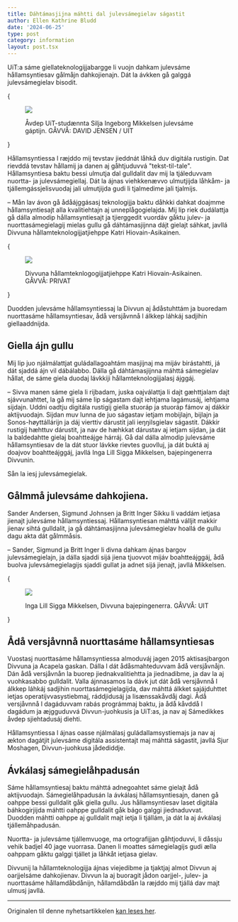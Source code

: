 ```yaml
---
title: Dáhtámasjijna máhtti dal julevsámegielav ságastit
author: Ellen Kathrine Bludd
date: '2024-06-25'
type: post
category: information
layout: post.tsx
---
```


UiT:a sáme giellateknologijjabargge li vuojn dahkam julevsáme hållamsyntiesav gålmåjn dahkojienajn. Dát la ávkken gå galggá julevsámegielav bisodit.

{<figure>
  <img src="/static/images/blogs/Silje_Mikkelsen__ddehallatgo_Forstar_vi_hverandre__UIT_19604_Foto_David_Jensen.jpg" />
  <figcaption>Åvdep UiT-studænnta Silja Ingeborg Mikkelsen julevsáme gáptijn. GÅVVÅ: DAVID JENSEN / UIT</figcaption>
</figure>}

Hållamsyntiessa l ræjddo mij tevstav jieddnát låhkå duv digitála rustigin. Dat rievddá tevstav hållamij ja danen aj gåhtjuduvvá "tekst-til-tale". Hållamsyntiesa baktu bessi ulmutja dal gulldalit dav mij la tjáleduvvam nuortta- ja julevsámegiellaj. Dát la ájnas viehkkenævvo ulmutjijda låhkåm- ja tjállemgássjelisvuodaj jali ulmutjijda gudi li tjalmedime jali tjalmijs.

– Mån lav ávon gå ådåájggásasj teknologijja baktu dåhkki dahkat doajmme hållamsyntiesajt alla kvalitiehtajn aj unneplågogielajda. Mij lip riek dudálattja gå dálla almodip hållamsyntiesajt ja tjierggedit vuordáv gåktu julev- ja nuorttasámegielagij mielas gullu gå dáhtámasjijnna dájt gielajt sáhkat, javllá Divvuna hållamteknologijjatjiehppe Katri Hiovain-Asikainen.

{<figure>
  <img src="/static/images/blogs/Katri.jpg" />
  <figcaption>Divvuna hållamteknlogogijjatjiehppe Katri Hiovain-Asikainen. GÅVVÅ: PRIVAT</figcaption>
</figure>}

Duodden julevsáme hållamsyntiessaj la Divvun aj ådåstuhttám ja buoredam nuorttasáme hållamsyntiesav, ådå versjåvnnå l álkkep láhkáj sadjihin giellaaddnijda.

## Giella ájn gullu

Mij lip juo njálmálattjat guládallagoahtám masjijnaj ma mijáv birástahtti, já dát sjaddá ájn vil dábálabbo. Dálla gå dáhtámasjijnna máhttá sámegielav hållat, de sáme giela duodaj lávkkiji hållamteknologijjalasj ájggáj.

– Sivva manen sáme giela li rijbadam, juska oajválattja li dajt gæhttjalam dajt sjávvunahttet, la gå mij sáme lip ságastam dajt iehtjama lagámusáj, iehtjama sijdajn. Uddni oadtju digitála rustigij giella stuoráp ja stuoráp fámov aj dákkir aktijvuodajn. Sijdan muv lunna de juo ságastav ietjam mobijlajn, bijlajn ja Sonos-høyttállárijn ja dáj vierttiv dárustit jali ieŋŋilsgielav ságastit. Dákkir rustigij hæhttuv dárustit, ja nav de hæhkkat dárustav aj ietjam sijdan, ja dát la baldedahtte gielaj boahtteájge hárráj. Gå dal dálla almodip julevsáme hållamsyntiesav de la dát stuor lávkke rievtes guovlluj, ja dát buktá aj doajvov boahtteájggáj, javllá Inga Lill Sigga Mikkelsen, bajepingenerra Divvunin.

Sån la iesj julevsámegielak.

## Gålmmå julevsáme dahkojiena.

Sander Andersen, Sigmund Johnsen ja Britt Inger Sikku li vaddám ietjasa jienajt julevsáme hållamsyntiessaj. Hållamsyntiesan máhttá válljit makkir jienav sihtá gulldalit, ja gå dáhtámasjijnna julevsámegielav hoallá de gullu dagu akta dát gålmmåsis.

– Sander, Sigmund ja Britt Inger li divna dahkam ájnas bargov julevsámegielajn, ja dálla sjaddi sijá jiena tjuovvot mijáv boahtteájggáj, ådå buolva julevsámegielagijs sjaddi gullat ja adnet sijá jienajt, javllá Mikkelsen.

{<figure>
  <img src="/static/images/blogs/IngaLill.jpg" />
  <figcaption>Inga Lill Sigga Mikkelsen, Divvuna bajepingenerra. GÅVVÅ: UIT</figcaption>
</figure>}

## Ådå versjåvnnå nuorttasáme hållamsyntiesas

Vuostasj nuorttasáme hållamsyntiessa almoduváj jagen 2015 aktisasjbargon Divvuna ja Acapela gaskan. Dálla l dát ådåsmahteduvvam ådå versjåvnåjn. Dán ådå versjåvnån la buorep jiednakvalitiehtta ja jiednadibme, ja dav la aj vuohkasabbo gulldalit. Valla ájnnasamos la dávk jut dát ådå versjåvnnå l álkkep láhkáj sadjihin nuorttasámegielagijda, dav máhttá álkket sajájduhttet ietjas operatijvvasystiebmaj, ráddjidusáj ja lisænssakåvdåj dagi. Ådå versjåvnnå l dagáduvvam rabás prográmmaj baktu, ja ådå kåvddå l dagádum ja æjgguduvvá Divvun-juohkusis ja UiT:as, ja nav aj Sámedikkes åvdep sjiehtadusáj diehti.

Hållamsyntiessa l ájnas oasse njálmálasj guládallamsystiemajs ja nav aj ækton dagátjit julevsáme digitála assistentajt maj máhttá ságastit, javllá Sjur Moshagen, Divvun-juohkusa jådediddje.

## Ávkálasj sámegielåhpadusán

Sáme hållamsyntiesaj baktu máhttá adnegoahtet sáme gielajt ådå aktijvuodajn. Sámegielåhpadusán la ávkálasj hållamsyntiesajn, danen gå oahppe bessi gulldalit gåk giella gullu. Jus hållamsyntiesav laset digitála báhkogirjijda máhtti oahppe gulldalit gåk bágo galggi jiednaduvvat. Duodden máhtti oahppe aj gulldalit majt ietja li tjállám, ja dát la aj ávkálasj tjállemåhpadusán.

Nuortta- ja julevsáme tjállemvuoge, ma ortografijjan gåhtjoduvvi, li dåssju vehik badjel 40 jage vuorrasa. Danen li moattes sámegielagijs gudi ælla oahppam gåktu galggi tjállet ja låhkåt ietjasa gielav.

Divvunij la hållamteknologijja ájnas viejedibme ja tjaktjaj almot Divvun aj oarjjelsáme dahkojienav. Divvun la aj buoragit jådon oarjjel-, julev- ja nuorttasáme hållamdåbdånijn, hållamdåbdån la ræjddo mij tjállá dav majt ulmusj javllá.

----

Originalen til denne nyhetsartikkelen [kan leses her](https://uit.no/nyheter/artikkel?p_document_id=850252).
